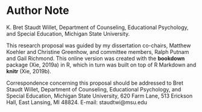 # Author Note

K. Bret Staudt Willet, Department of Counseling, Educational Psychology, and Special Education, Michigan State University.

This research proposal was guided by my dissertation co-chairs, Matthew Koehler and Christine Greenhow, and committee members, Ralph Putnam and Gail Richmond. This online version was created with the **bookdown** package (Xie, 2019a) in R, which in turn was built on top of R Markdown and **knitr** (Xie, 2019b).

Correspondence concerning this proposal should be addressed to Bret Staudt Willet, Department of Counseling, Educational Psychology, and Special Education, Michigan State University, 620 Farm Lane, 513 Erickson Hall, East Lansing, MI 48824. E-mail: staudtwi@msu.edu
